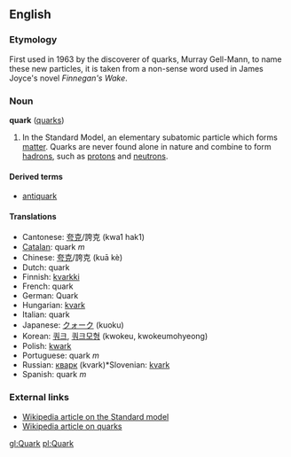==English==
===Etymology===
First used in 1963 by the discoverer of quarks, Murray Gell-Mann, to name these new particles, it is taken from a non-sense word used in James Joyce's novel ''Finnegan's Wake''.

===Noun===
'''quark''' ([[quarks]])

#In the Standard Model, an elementary subatomic particle which forms [[matter]].  Quarks are never found alone in nature and combine to form [[hadron]]s, such as [[proton]]s and [[neutron]]s.

====Derived terms====
*[[antiquark]]

====Translations====
*Cantonese: [[夸克]]/誇克 (kwa1 hak1)
*[[Catalan]]: quark ''m''
*Chinese: [[夸克]]/誇克 (kuā kè)
*Dutch: quark
*Finnish: [[kvarkki]]
*French: quark
*German: Quark
*Hungarian: [[kvark]]
*Italian: quark
*Japanese: [[クォーク]] (kuoku)
*Korean: [[쿼크]], [[쿼크모형]] (kwokeu, kwokeumohyeong)
*Polish: [[kwark]]
*Portuguese: quark ''m''
*Russian: [[кварк]] (kvark)*Slovenian: [[kvark]]
*Spanish: quark ''m''

===External links===
*[[w:Standard Model|Wikipedia article on the Standard model]]
*[[w:Quark|Wikipedia article on quarks]]

[[gl:Quark]]
[[pl:Quark]]